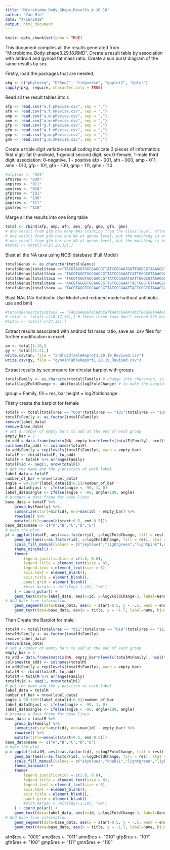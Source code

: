 ```yaml
---
title: "Microbiome_Body_Shape_Results_4.16.18"
author: "Yan Min"
date: "4/16/2018"
output: html_document
---
```


```r
knitr::opts_chunk$set(echo = TRUE)
```

This document compiles all the results generated from "Microbiome_Body_shape3.29.18.RMD". 
Create a result table by association with android and gynoid fat mass ratio. 
Create a sun burst diagram of the same results by sex. 

Firstly, load the packages that are needed. 
```r
pkg <- c("phyloseq", "DESeq2", "tidyverse", "ggplot2", "dplyr")
sapply(pkg, require, character.only = TRUE)
```

Read all the result tables into r.
```r
afp <- read.csv("a.f.pRevise.csv", sep = ",")
afn <- read.csv("a.f.nRevise.csv", sep = ",")
amp <- read.csv("a.m.pRevise.csv", sep = ",")
amn <- read.csv("a.m.nRevise.csv", sep = ",")
gfp <- read.csv("g.f.pRevise.csv", sep = ",")
gfn <- read.csv("g.f.nRevise.csv", sep = ",")
gmp <- read.csv("g.m.pRevise.csv", sep = ",")
gmn <- read.csv("g.m.nRevise.csv", sep = ",")
```

Create a triple digit variable-resuil coding indicate 3 pieces of information:
first digit: fat 0-android, 1-gynoid
second digit: sex 0-female, 1-male
third digit: association: 0-negative, 1 - positive
afp - 001, afn - 000, amp - 011, amn - 010, gfp - 101, gfn - 100, gmp - 111, gmn - 110
```r
#afp$res <- "001"
afn$res <- "000"
amp$res <- "011"
amn$res <- "010"
gfp$res <- "101"
gfn$res <- "100"
gmp$res <- "111"
gmn$res <- "110"
```

Merge all the results into one long table
```r
total <- rbind(afp, amp, afn, amn, gfp, gmp, gfn, gmn) 
# one result from gfp has many NAs starting from the class level, after blasting, it only has 89% mathch hence delete this result.
# one result from gfp has one NA at genus level, but the matching is only 96%, hence delete this result as well. 
# one result from gfn has one NA at genus level, but the matching is only 94%, hence delete this result as well.
#total <- total[-c(27,28,33),]
```

Blast all the NA taxa using NCBI database (Full Model)
```r
total$Genus <- as.character(total$Genus)
total$Genus[total$taxa =="TACGTAGGTGGCGAGCGTTATCCGGAATGATTGGGCGTAAAGGGTGCGTAGGTGGCAGATCAAGTCTGGAGTAAAAGGTATGGGCTCAACCCGTACTTGCTCTGGAAACTGATCAGCTAGAGAACAGAAGAGGACGGCGGAACTCCATGTGTAGCGGTAAAATGCGTAGATATATGGAAGAACACCGGTGGCGAAGGCGGCCGTCTGGTCTGGATTCTGACACTGAAGCACGAAAGCGTGGGGAGCAAATAGG"] <- "Holdemanella" #97%
total$Genus[total$taxa == "TACGTAGGTGGCGAGCGTTATCCGGAATCATTGGGCGTAAAGGGTGCGCAGGTGGTACATTAAGTCCGAAGTAAAAGGCAGCAGCTCAACTGCTGTTGGCTTTGGAAACTGGTGAACTGGAGTGCAGGAGAGGGCGATGGAATTCCATGTGTAGCGGTAAAATGCGTAGATATATGGAGGAACACCAGTGGCGAAGGCGGTCGCCTGGCCTGCAACTGACACTGAGGCACGAAAGCGTGGGGAGCAAATAGG"] <- "Absiella" #97%
total$Genus[total$taxa == "TACGTAGGTGGCGAGCGTTATCCGGAATGATTGGGCGTAAAGGGTGCGTAGGTGGCAGAACAAGTCTGGAGTAAAAGGTATGGGCTCAACCCGTACTGGCTCTGGAAACTGTTCAGCTAGAGAACAGAAGAGGACGGCGGAACTCCATGTGTAGCGGTAAAATGCGTAGATATATGGAAGAACACCGGTGGCGAAGGCGGCCGTCTGGTCTGTTGCTGACACTGAAGCACGAAAGCGTGGGGAGCAAATAGG"] <- "Holdemanella" #99%
total$Genus[total$taxa == "AACGTAGGGTGCAAGCGTTGTCCGGAATTACTGGGTGTAAAGGGAGCGCAGGCGGACCGGCAAGTTGGAAGTGAAAACCATAGGCTCAACCTATGGATTGCTTTCAAAACTGCTGGCCTTGAGTAGTGCAGAGGTAGGTGGAATTCCCGGTGTAGCGGTGGAATGCGTAGATATCGGGAGGAACACCAGTGGCGAAGGCGACCTACTGGGCACCAACTGACGCTGAGGCTCGAAAGCATGGGTAGCAAACAGG"] <- "Gemmiger" #98%
total$Genus[total$taxa == "TACGTAGGTGGCAAGCGTTATCCGGAATTACTGGGTGTAAAGGGAGCGCAGGCGGGATAGCAAGTCAGCTGTGAAAACTATGGGCTCAACCCATAAACTGCAGTTGAAACTGTTATTCTTGAGTGGAGTAGAGGCAAGCGGAATTCCGAGTGTAGCGGTGAAATGCGTAGATATTCGGAGGAACACCAGTGGCGAAGGCGGCTTGCTGGGCTCTAACTGACGCTGAGGCTCGAAAGTGTGGGGAGCAAACAGG"] <- "Ruminococcus" #91%
```

Blast NAs (No Antibiotic Use Model and reduced model without antibiotic use and bmi)
```r
#total$Genus[total$taxa == "TACGGAGGGTGCGAGCGTTAATCGGAATAACTGGGCGTAAAGGGCACGCAGGCGGACTTTTAAGTGAGGTGTGAAAGCCCCGGGCTTAACCTGGGAATTGCATTTCAGACTGGGAGTCTAGAGTACTTTAGGGAGGGGTAGAATTCCACGTGTAGCGGTGAAATGCGTAGAGATGTGGAGGAATACCGAAGGCGAAGGCAGCCCCTTGGGAATGTACTGACGCTCATGTGCGAAAGCGTGGGGAGCAAACAGG"] <- "Haemophilus" #100%
# total <- total[-c(16,17,20),] # these three taxa don't exceed 97% matching 
#total <- total[-c(27,33),]
```

Extract results associated with android fat mass ratio, save as .csv files for further modification in excel.
```r
an <- total[1:10,]
gy <- total[11:21,]
write.csv(an, file = "androidTableReprot1.20.19_Revised.csv")
write.csv(gy, file = "gynoidTableReport1.20.19_Revised.csv")
```

################################################################################
Extract results by sex prepare for circular barplot with groups
```r
total$Family <- as.character(total$Family) # change into character, so that subsetting won't pick up unused factor levels
total$log2FoldChange <- abs(total$log2FoldChange) # to make the barplot, need to change the log2FoldChange into absolute values
```

group = Family, fill = res, bar height = log2foldchange

Firstly create the barplot for female
```r
totalF <- total[total$res == "000"|total$res == "101"|total$res == "100",]
totalF$Family <- as.factor(totalF$Family)
remove(label_data)
remove(base_data)
# set a number of empty bars to add at the end of each group
empty_bar = 3
to_add = data.frame(matrix(NA, empty_bar*nlevels(totalF$Family), ncol(totalF)))
colnames(to_add) <- colnames(totalF)
to_add$Family = rep(levels(totalF$Family), each = empty_bar)
totalF <- rbind(totalF, to_add)
totalF = totalF %>% arrange(Family)
totalF$id <- seq(1, nrow(totalF))
# get the name and the y position of each label
label_data = totalF
number_of_bar = nrow(label_data)
angle = 90-360*(label_data$id-0.5)/number_of_bar
label_data$hjust <- ifelse(angle < -90, 1, 0)
label_data$angle <- ifelse(angle < -90, angle+180, angle) 
# prepare a data frame for base lines
base_data = totalF %>% 
    group_by(Family) %>% 
    summarize(start=min(id), end=max(id) - empty_bar) %>% 
    rowwise() %>% 
    mutate(title=mean(c(start+0.5, end-0.5))) 
base_data$name <- c("A","B","C","D","E")
# make the plot
pf = ggplot(totalF, aes(x=as.factor(id), y=log2FoldChange, fill = res)) + 
    geom_bar(aes(x=as.factor(id), y=log2FoldChange, fill = res), stat = "identity", alpha = 0.4) + ylim(-6,12) + 
    scale_fill_manual(values = c("skyblue1","lightgreen","lightpink"),name = "Effect", breaks = c("000","100","101"), labels = c("Negatively Associated with Android Fat Ratio","Negatively Associated with Gynoid Fat Ratio", "Positively Associated with Gynoid Fat Ratio")) +
    theme_minimal() +
    theme(
        legend.justification = c(1.0, 0.8),
        legend.title = element_text(size = 8),
        legend.text = element_text(size = 6),
        axis.text = element_blank(),
        axis.title = element_blank(),
        panel.grid = element_blank()
        #plot.margin = unit(rep(-1,10), "cm") 
    ) + coord_polar() + 
    geom_text(data=label_data, aes(x=id, y=log2FoldChange-3, label=Genus, hjust=hjust), color="black", fontface="bold",alpha=1, size=3, angle= label_data$angle, inherit.aes = FALSE ) +
# Add base line information
    geom_segment(data=base_data, aes(x = start-0.5, y = -.5, xend = end+0.5, yend = -.5), colour = "black",  alpha=0.2, size=0.5 , inherit.aes = FALSE ) +  
    geom_text(data=base_data, aes(x = title, y = -1.7, label=name, hjust=c(0,0,0,1,1)), fontface = "bold", alpha=0.8, size= 2.5, inherit.aes = FALSE)
```

Then Create the Barplot for male.
```r
totalM <- total[total$res == "011"|total$res == "010"|total$res == "111"|total$res == "110",]
totalM$Family <- as.factor(totalM$Family)
remove(label_data)
remove(base_data)
# set a number of empty bars to add at the end of each group
empty_bar = 3
to_add = data.frame(matrix(NA, empty_bar*nlevels(totalM$Family), ncol(totalM)))
colnames(to_add) <- colnames(totalM)
to_add$Family = rep(levels(totalM$Family), each = empty_bar)
totalM <- rbind(totalM, to_add)
totalM = totalM %>% arrange(Family)
totalM$id <- seq(1, nrow(totalM))
# get the name and the y position of each label
label_data = totalM
number_of_bar = nrow(label_data)
angle = 90-360*(label_data$id-0.5)/number_of_bar
label_data$hjust <- ifelse(angle < -90, 1, 0)
label_data$angle <- ifelse(angle < -90, angle+180, angle) 
# prepare a data frame for base lines
base_data = totalM %>% 
    group_by(Family) %>% 
    summarize(start=min(id), end=max(id) - empty_bar) %>% 
    rowwise() %>% 
    mutate(title=mean(c(start+0.5, end-0.5))) 
base_data$name <- c("A","B","C","D","E")
# make the plot
p = ggplot(totalM, aes(x=as.factor(id), y=log2FoldChange, fill = res)) + 
    geom_bar(aes(x=as.factor(id), y=log2FoldChange, fill = res), stat = "identity", alpha = 0.4) + ylim(-6,25) + 
    scale_fill_manual(values = c("skyblue1","khaki1","lightgreen","lightpink"),name = "Effect", breaks = c("010", "011", "110", "111"), labels = c("Negatively Associated with Android Fat Ratio", "Positively Associated with Android Fat Ratio", "Negatively Associated with Gynoid Fat Ratio", "Positively Associated with Gynoid Fat Ratio")) +
    theme_minimal() +
    theme(
        legend.justification = c(1.0, 0.8),
        legend.title = element_text(size = 8),
        legend.text = element_text(size = 6),
        axis.text = element_blank(),
        axis.title = element_blank(),
        panel.grid = element_blank()
        #plot.margin = unit(rep(-1,10), "cm") 
    ) + coord_polar() + 
    geom_text(data=label_data, aes(x=id, y=log2FoldChange-3, label=Genus, hjust=hjust), color="black", fontface="bold",alpha=1, size=3, angle= label_data$angle, inherit.aes = FALSE ) +
# Add base line information
    geom_segment(data=base_data, aes(x = start-0.5, y = -.5, xend = end+0.5, yend = -.5), colour = "black",  alpha=0.2, size=0.5 , inherit.aes = FALSE ) +  
    geom_text(data=base_data, aes(x = title, y = -1.7, label=name, hjust=c(0,0,0,1,1)), fontface = "bold", alpha=0.8, size=3, inherit.aes = FALSE)


```

afn$res <- "000"
amp$res <- "011"
amn$res <- "010"
gfp$res <- "101"
gfn$res <- "100"
gmp$res <- "111"
gmn$res <- "110"

















